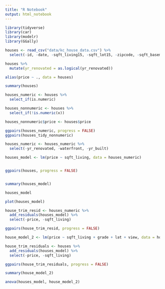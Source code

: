 ```yaml
---
title: "R Notebook"
output: html_notebook
---
```


```r
library(tidyverse)
library(car)
library(modelr)
library(GGally)
```


```r
houses <- read_csv("data/kc_house_data.csv") %>% 
  select(-id, -date, -sqft_living15, -sqft_lot15, -zipcode, -sqft_basement)

houses %>% 
  mutate(yr_renovated = as.logical(yr_renovated)) 
```

```r
alias(price ~ ., data = houses)

summary(houses)

```

```r
houses_numeric <- houses %>%
  select_if(is.numeric)

houses_nonnumeric <- houses %>%
  select_if(!is.numeric(x))

houses_nonnumeric$price <- houses$price

ggpairs(houses_numeric, progress = FALSE)
ggpairs(houses_tidy_nonnumeric)

houses_numeric <- houses_numeric %>% 
  select(-yr_renovated, -waterfront, -yr_built)
```

```r
houses_model <- lm(price ~ sqft_living, data = houses_numeric)


ggpairs(houses, progress = FALSE)


summary(houses_model)

houses_model 

plot(houses_model)


```

```r
house_trim_resid <- houses_numeric %>% 
  add_residuals(houses_model) %>% 
  select(-price, -sqft_living)

ggpairs(house_trim_resid, progress = FALSE)
```

```r
house_model_2 <- lm(price ~ sqft_living + grade + lat + view, data = houses)

house_trim_residuals <- houses %>% 
  add_residuals(houses_model) %>% 
  select(-price, -sqft_living)

ggpairs(house_trim_residuals, progress = FALSE)

summary(house_model_2)
```

```r
anova(houses_model, house_model_2)
```

